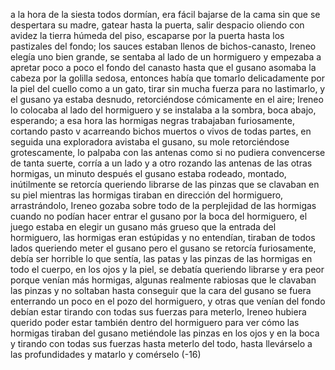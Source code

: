 a la hora de la siesta todos dormían, era fácil bajarse de la cama sin que se
despertara su madre, gatear hasta la puerta, salir despacio oliendo con avidez la
tierra húmeda del piso, escaparse por la puerta hasta los pastizales del fondo; los
sauces estaban llenos de bichos-canasto, Ireneo elegía uno bien grande, se
sentaba al lado de un hormiguero y empezaba a apretar poco a poco el fondo del
canasto hasta que el gusano asomaba la cabeza por la golilla sedosa, entonces
había que tomarlo delicadamente por la piel del cuello como a un gato, tirar sin
mucha fuerza para no lastimarlo, y el gusano ya estaba desnudo, retorciéndose
cómicamente en el aire; Ireneo lo colocaba al lado del hormiguero y se instalaba a
la sombra, boca abajo, esperando; a esa hora las hormigas negras trabajaban
furiosamente, cortando pasto v acarreando bichos muertos o vivos de todas
partes, en seguida una exploradora avistaba el gusano, su mole retorciéndose
grotescamente, lo palpaba con las antenas como si no pudiera convencerse de
tanta suerte, corría a un lado y a otro rozando las antenas de las otras hormigas,
un minuto después el gusano estaba rodeado, montado, inútilmente se retorcía
queriendo librarse de las pinzas que se clavaban en su piel mientras las hormigas
tiraban en dirección del hormiguero, arrastrándolo, Ireneo gozaba sobre todo de
la perplejidad de las hormigas cuando no podían hacer entrar el gusano por la
boca del hormiguero, el juego estaba en elegir un gusano más grueso que la
entrada del hormiguero, las hormigas eran estúpidas y no entendían, tiraban de
todos lados queriendo meter el gusano pero el gusano se retorcía furiosamente,
debía ser horrible lo que sentía, las patas y las pinzas de las hormigas en todo el
cuerpo, en los ojos y la piel, se debatía queriendo librarse y era peor porque
venían más hormigas, algunas realmente rabiosas que le clavaban las pinzas y no
soltaban hasta conseguir que la cara del gusano se fuera enterrando un poco en
el pozo del hormiguero, y otras que venían del fondo debían estar tirando con
todas sus fuerzas para meterlo, Ireneo hubiera querido poder estar también
dentro del hormiguero para ver cómo las hormigas tiraban del gusano
metiéndole las pinzas en los ojos y en la boca y tirando con todas sus fuerzas
hasta meterlo del todo, hasta llevárselo a las profundidades y matarlo y
comérselo
(-16)
